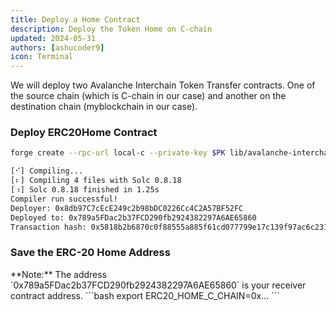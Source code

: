 ```yaml
---
title: Deploy a Home Contract
description: Deploy the Token Home on C-chain
updated: 2024-05-31
authors: [ashucoder9]
icon: Terminal
---
```



We will deploy two Avalanche Interchain Token Transfer contracts. One of the source chain (which is C-chain in our case) and another on the destination chain (myblockchain in our case).

<Steps>
<Step>

### Deploy ERC20Home Contract

```bash
forge create --rpc-url local-c --private-key $PK lib/avalanche-interchain-token-transfer/contracts/src/TokenHome/ERC20TokenHome.sol:ERC20TokenHome --optimize --optimizer-runs 200 --broadcast --constructor-args $TELEPORTER_REGISTRY_C_CHAIN $FUNDED_ADDRESS $ERC20_C_CHAIN 18
```

```bash
[⠊] Compiling...
[⠆] Compiling 4 files with Solc 0.8.18
[⠰] Solc 0.8.18 finished in 1.25s
Compiler run successful!
Deployer: 0x8db97C7cEcE249c2b98bDC0226Cc4C2A57BF52FC
Deployed to: 0x789a5FDac2b37FCD290fb2924382297A6AE65860
Transaction hash: 0x5818b2b6870c0f88555a885f61cd077799e17c139f97ac6c23195d79204f0b51
```
</Step>
<Step>

### Save the ERC-20 Home Address

<Callout type="info">
  **Note:** The address `0x789a5FDac2b37FCD290fb2924382297A6AE65860` is your receiver contract address.
</Callout>
```bash
export ERC20_HOME_C_CHAIN=0x...
```

</Step>
</Steps>
